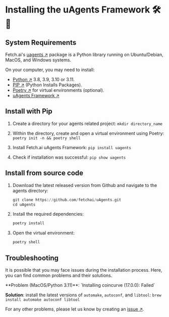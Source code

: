 # Installing the uAgents Framework 🛠️📲

## System Requirements

Fetch.ai's [uagents ↗️](https://pypi.org/project/uagents/) package is a Python library running on Ubuntu/Debian, MacOS, and Windows systems.

On your computer, you may need to install:

- [Python ↗️](https://www.python.org/downloads/) 3.8, 3.9, 3.10 or 3.11.
- [PIP ↗️](https://pypi.org/project/pip/) (Python Installs Packages).
- [Poetry ↗️](https://python-poetry.org/) for virtual environments (optional).
- [uAgents Framework ↗️](https://pypi.org/project/uagents/)

## Install with Pip

1. Create a directory for your agents related project: `mkdir directory_name`

2. Within the directory, create and open a virtual environment using Poetry: `poetry init -n && poetry shell`

3. Install Fetch.ai uAgents Framework: `pip install uagents`

4. Check if installation was successful: `pip show uagents`

## Install from source code

1. Download the latest released version from Github and navigate to the agents directory:

   ```py
   git clone https://github.com/fetchai/uAgents.git
   cd uAgents
   ```

2. Install the required dependencies:

   ```py
   poetry install
   ```

3. Open the virtual environment:

   ```py
   poetry shell
   ```

## Troubleshooting

It is possible that you may face issues during the installation process. Here, you can find common problems and their solutions.


<Callout type="error" emoji="️🚫">
  **Problem (MacOS/Python 3.11)**: `Installing coincurve (17.0.0): Failed`

  **Solution**: install the latest versions of `automake`, `autoconf`, and `libtool`: `brew install automake autoconf libtool`
</Callout>

For any other problems, please let us know by creating an [issue ↗️](https://github.com/fetchai/uAgents/issues).
